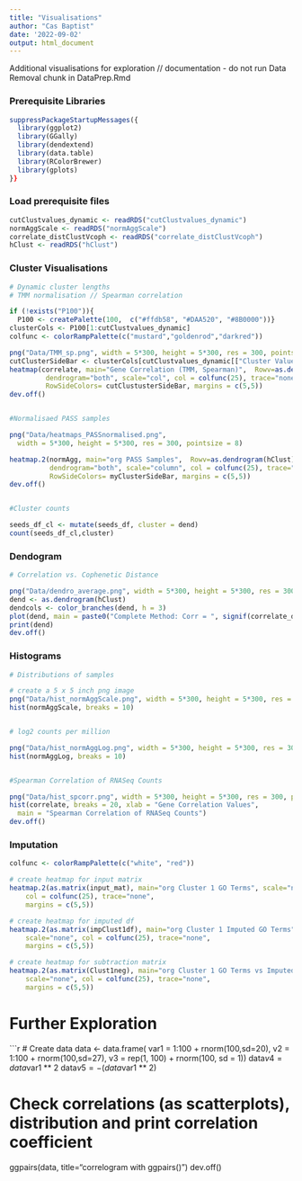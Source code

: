 ```yaml
---
title: "Visualisations"
author: "Cas Baptist"
date: '2022-09-02'
output: html_document
---
```


Additional visualisations for exploration // documentation - do not run Data Removal chunk in DataPrep.Rmd

### Prerequisite Libraries

```r

suppressPackageStartupMessages({
  library(ggplot2)
  library(GGally)
  library(dendextend)
  library(data.table)
  library(RColorBrewer)
  library(gplots)
}}

```

### Load prerequisite files

```r
cutClustvalues_dynamic <- readRDS("cutClustvalues_dynamic")
normAggScale <- readRDS("normAggScale")
correlate_distClustVcoph <- readRDS("correlate_distClustVcoph")
hClust <- readRDS("hClust")


```


### Cluster Visualisations


```r

# Dynamic cluster lengths
# TMM normalisation // Spearman correlation

if (!exists("P100")){
  P100 <- createPalette(100,  c("#ffdb58", "#DAA520", "#8B0000"))}
clusterCols <- P100[1:cutClustvalues_dynamic]
colfunc <- colorRampPalette(c("mustard","goldenrod","darkred"))

png("Data/TMM_sp.png", width = 5*300, height = 5*300, res = 300, pointsize = 8)
cutClusterSideBar <- clusterCols[cutClustvalues_dynamic[["Cluster Values"]]]
heatmap(correlate, main="Gene Correlation (TMM, Spearman)",  Rowv=as.dendrogram(hClust),
         dendrogram="both", scale="col", col = colfunc(25), trace="none",
         RowSideColors= cutClustusterSideBar, margins = c(5,5))
dev.off()


#Normalisaed PASS samples

png("Data/heatmaps_PASSnormalised.png", 
  width = 5*300, height = 5*300, res = 300, pointsize = 8)          

heatmap.2(normAgg, main="org PASS Samples",  Rowv=as.dendrogram(hClust),
          dendrogram="both", scale="column", col = colfunc(25), trace="none", 
          RowSideColors= myClusterSideBar, margins = c(5,5))
dev.off()


#Cluster counts

seeds_df_cl <- mutate(seeds_df, cluster = dend)
count(seeds_df_cl,cluster)


```

### Dendogram


```r

# Correlation vs. Cophenetic Distance 

png("Data/dendro_average.png", width = 5*300, height = 5*300, res = 300, pointsize = 8)
dend <- as.dendrogram(hClust)
dendcols <- color_branches(dend, h = 3)
plot(dend, main = paste0("Complete Method: Corr = ", signif(correlate_distClustVcoph)))
print(dend)
dev.off()


```

### Histograms


```r

# Distributions of samples

# create a 5 x 5 inch png image
png("Data/hist_normAggScale.png", width = 5*300, height = 5*300, res = 300, pointsize = 8)
hist(normAggScale, breaks = 10)


# log2 counts per million

png("Data/hist_normAggLog.png", width = 5*300, height = 5*300, res = 300, pointsize = 8)
hist(normAggLog, breaks = 10)


#Spearman Correlation of RNASeq Counts

png("Data/hist_spcorr.png", width = 5*300, height = 5*300, res = 300, pointsize = 8)
hist(correlate, breaks = 20, xlab = "Gene Correlation Values", 
  main = "Spearman Correlation of RNASeq Counts")
dev.off()

```

### Imputation


```r

colfunc <- colorRampPalette(c("white", "red"))

# create heatmap for input matrix
heatmap.2(as.matrix(input_mat), main="org Cluster 1 GO Terms", scale="none",
    col = colfunc(25), trace="none", 
    margins = c(5,5))

# create heatmap for imputed df
heatmap.2(as.matrix(impClust1df), main="org Cluster 1 Imputed GO Terms", 
    scale="none", col = colfunc(25), trace="none", 
    margins = c(5,5))

# create heatmap for subtraction matrix
heatmap.2(as.matrix(Clust1neg), main="org Cluster 1 GO Terms vs Imputed GO Terms", 
    scale="none", col = colfunc(25), trace="none", 
    margins = c(5,5))

```

# Further Exploration

```r

# Create data
data <- data.frame( var1 = 1:100 + rnorm(100,sd=20), v2 = 1:100 + rnorm(100,sd=27), v3 = rep(1, 100) + rnorm(100, sd = 1))
data$v4 = data$var1 ** 2
data$v5 = -(data$var1 ** 2)

# Check correlations (as scatterplots), distribution and print correlation coefficient
ggpairs(data, title="correlogram with ggpairs()")
dev.off()
